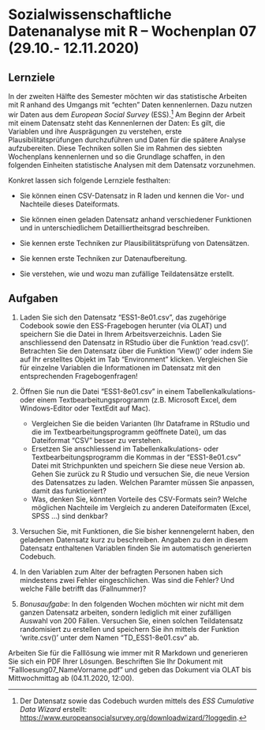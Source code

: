 # Sozialwissenschaftliche Datenanalyse mit R – Wochenplan 07 (29.10.- 12.11.2020)

## Lernziele

In der zweiten Hälfte des Semester möchten wir das statistische Arbeiten mit R anhand des Umgangs mit "echten" Daten kennenlernen. Dazu nutzen wir Daten aus dem *European Social Survey* (ESS).[^1] Am Beginn der Arbeit mit einem Datensatz steht das Kennenlernen der Daten: Es gilt, die Variablen und ihre Ausprägungen zu verstehen, erste Plausibilitätsprüfungen durchzuführen und Daten für die spätere Analyse aufzubereiten. Diese Techniken sollen Sie im Rahmen des siebten Wochenplans kennenlernen und so die Grundlage schaffen, in den folgenden Einheiten statistische Analysen mit dem Datensatz vorzunehmen.

Konkret lassen sich folgende Lernziele festhalten:

- Sie können einen CSV-Datensatz in R laden und kennen die Vor- und Nachteile dieses Dateiformats.

- Sie können einen geladen Datensatz anhand verschiedener Funktionen und in unterschiedlichem Detailliertheitsgrad beschreiben.

- Sie kennen erste Techniken zur Plausibilitätsprüfung von Datensätzen.

- Sie kennen erste Techniken zur Datenaufbereitung. 

- Sie verstehen, wie und wozu man zufällige Teildatensätze erstellt. 


## Aufgaben

1. Laden Sie sich den Datensatz "ESS1-8e01.csv", das zugehörige Codebook sowie den ESS-Fragebogen herunter (via OLAT) und speichern Sie die Datei in Ihrem Arbeitsverzeichnis. Laden Sie anschliessend den Datensatz in RStudio über die Funktion 'read.csv()'. Betrachten Sie den Datensatz über die Funktion 'View()' oder indem Sie auf Ihr erstelltes Objekt im Tab "Environment" klicken. Vergleichen Sie für einzelne Variablen die Informationen im Datensatz mit den entsprechenden Fragebogenfragen!

2. Öffnen Sie nun die Datei "ESS1-8e01.csv" in einem Tabellenkalkulations- oder einem Textbearbeitungsprogramm (z.B. Microsoft Excel, dem Windows-Editor oder TextEdit auf Mac). 
   + Vergleichen Sie die beiden Varianten (Ihr Dataframe in RStudio und die im Textbearbeitungsprogramm geöffnete Datei), um das Dateiformat "CSV" besser zu verstehen.
   + Ersetzen Sie anschliessend im Tabellenkalkulations- oder Textbearbeitungsprogramm die Kommas in der "ESS1-8e01.csv" Datei mit Strichpunkten und speichern Sie diese neue Version ab. Gehen Sie zurück zu R Studio und versuchen Sie, die neue Version des Datensatzes zu laden. Welchen Paramter müssen Sie anpassen, damit das funktioniert?
   + Was, denken Sie, könnten Vorteile des CSV-Formats sein? Welche möglichen Nachteile im Vergleich zu anderen Dateiformaten (Excel, SPSS ...) sind denkbar?
   
3. Versuchen Sie, mit Funktionen, die Sie bisher kennengelernt haben, den geladenen Datensatz kurz zu beschreiben. Angaben zu den in diesem Datensatz enthaltenen Variablen finden Sie im automatisch generierten Codebuch. 

5. In den Variablen zum Alter der befragten Personen haben sich mindestens zwei Fehler eingeschlichen. Was sind die Fehler? Und welche Fälle betrifft das (Fallnummer)?

6. *Bonusaufgabe*: In den folgenden Wochen möchten wir nicht mit dem ganzen Datensatz arbeiten, sondern lediglich mit einer zufälligen Auswahl von 200 Fällen. Versuchen Sie, einen solchen Teildatensatz randomisiert zu erstellen und speichern Sie ihn mittels der Funktion 'write.csv()' unter dem Namen "TD_ESS1-8e01.csv" ab.

Arbeiten Sie für die Falllösung wie immer mit R Markdown und generieren Sie sich ein PDF Ihrer Lösungen. Beschriften Sie Ihr Dokument mit "Fallloesung07_NameVorname.pdf" und geben das Dokument via OLAT bis Mittwochmittag ab (04.11.2020, 12:00).

[^1]: Der Datensatz sowie das Codebuch wurden mittels des *ESS Cumulative Data Wizard* erstellt: [https://www.europeansocialsurvey.org/downloadwizard/?loggedin](https://www.europeansocialsurvey.org/downloadwizard/?loggedin).

